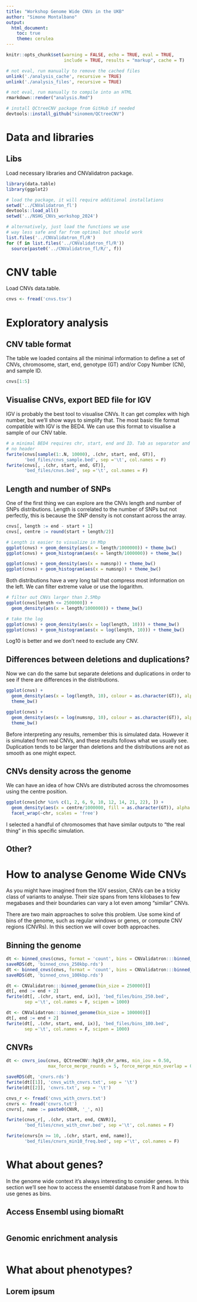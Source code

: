 ```yaml
---
title: "Workshop Genome Wide CNVs in the UKB"
author: "Simone Montalbano"
output:
  html_document:
    toc: true
    theme: cerulea
---
```


```r
knitr::opts_chunk$set(warning = FALSE, echo = TRUE, eval = TRUE,
                      include = TRUE, results = "markup", cache = T)
```

```r
# not eval, run manually to remove the cached files
unlink('./analysis_cache', recursive = TRUE)
unlink('./analysis_files', recursive = TRUE)
```

```r
# not eval, run manually to compile into an HTML
rmarkdown::render("analysis.Rmd")
```


```r
# install QCtreeCNV package from GitHub if needed
devtools::install_github("sinomem/QCtreeCNV")
```

# Data and libraries

## Libs

Load necessary libraries and CNValidatron package.

```r
library(data.table)
library(ggplot2)
```

```r
# load the package, it will require additional installations
setwd('../CNValidatron_fl')
devtools::load_all()
setwd('../NSHG_CNVs_workshop_2024')
```

```r
# alternatively, just load the functions we use
# way less safe and far from optimal but should work
list.files('../CNValidatron_fl/R')
for (f in list.files('../CNValidatron_fl/R'))
  source(paste0('../CNValidatron_fl/R/', f))
```

# CNV table

Load CNVs data.table.

```r
cnvs <- fread('cnvs.tsv')
```


# Exploratory analysis

## CNV table format

The table we loaded contains all the minimal information
to define a set of CNVs, chromosome, start, end, genotype (GT)
and/or Copy Number (CN), and sample ID.

```r
cnvs[1:5]
```

## Visualise CNVs, export BED file for IGV

IGV is probably the best tool to visualise CNVs. It can get complex with
high number, but we'll show ways to simplify that.
The most basic file format compatible with IGV is the BED4. We can
use this format to visualise a sample of our CNV table.

```r
# a minimal BED4 requires chr, start, end and ID. Tab as separator and
# no header
fwrite(cnvs[sample(1:.N, 10000), .(chr, start, end, GT)],
       'bed_files/cnvs_sample.bed', sep ='\t', col.names = F)
fwrite(cnvs[, .(chr, start, end, GT)],
       'bed_files/cnvs.bed', sep ='\t', col.names = F)
```


## Length and number of SNPs

One of the first thing we can explore are the CNVs length
and number of SNPs distributions. Length is correlated to the
number of SNPs but not perfectly, this is because the SNP density
is not constant across the array.

```r
cnvs[, length := end - start + 1]
cnvs[, centre := round(start + length/2)]

# Length is easier to visualize in Mbp
ggplot(cnvs) + geom_density(aes(x = length/1000000)) + theme_bw()
ggplot(cnvs) + geom_histogram(aes(x = length/1000000)) + theme_bw()

ggplot(cnvs) + geom_density(aes(x = numsnp)) + theme_bw()
ggplot(cnvs) + geom_histogram(aes(x = numsnp)) + theme_bw()
```

Both distributions have a very long tail that compress most
information on the left. We can filter extreme value or use the
logarithm.

```r
# filter out CNVs larger than 2.5Mbp
ggplot(cnvs[length <= 2500000]) +
  geom_density(aes(x = length/1000000)) + theme_bw()

# take the log
ggplot(cnvs) + geom_density(aes(x = log(length, 10))) + theme_bw()
ggplot(cnvs) + geom_histogram(aes(x = log(length, 10))) + theme_bw()
```

Log10 is better and we don't need to exclude any CNV.


## Differences between deletions and duplications?

Now we can do the same but separate deletions and duplications
in order to see if there are differences in the distributions.

```r
ggplot(cnvs) +
  geom_density(aes(x = log(length, 10), colour = as.character(GT)), alpha = 0.5) +
  theme_bw()

ggplot(cnvs) +
  geom_density(aes(x = log(numsnp, 10), colour = as.character(GT)), alpha = 0.5) +
  theme_bw()
```

Before interpreting any results, remember this is simulated data. However it
is simulated from real CNVs, and these results follows what we usually see.
Duplication tends to be larger than deletions and the distributions are not as
smooth as one might expect.


## CNVs density across the genome

We can have an idea of how CNVs are distributed across the chromosomes
using the centre position.

```r
ggplot(cnvs[chr %in% c(1, 2, 6, 9, 10, 12, 14, 21, 22), ]) +
  geom_density(aes(x = centre/1000000, fill = as.character(GT)), alpha = 0.3) +
  facet_wrap(~chr, scales = 'free')
```

I selected a handful of chromosomes that have similar outputs to "the real thing"
in this specific simulation.


## Other?


# How to analyse Genome Wide CNVs

As you might have imagined from the IGV session, CNVs can be a tricky class
of variants to analyse. Their size spans from tens kilobases to few megabases
and their boundaries can vary a lot even among "similar" CNVs.

There are two main approaches to solve this problem. Use some kind of bins of
the genome, such as regular windows or genes, or compute CNV regions (CNVRs).
In this section we will cover both approaches.


## Binning the genome


```r
dt <- binned_cnvs(cnvs, format = 'count', bins = CNValidatron:::binned_genome(bin_size = 250000))
saveRDS(dt, 'binned_cnvs_250kbp.rds')
dt <- binned_cnvs(cnvs, format = 'count', bins = CNValidatron:::binned_genome(bin_size = 100000))
saveRDS(dt, 'binned_cnvs_100kbp.rds')
```

```r
dt <- CNValidatron:::binned_genome(bin_size = 250000)[]
dt[, end := end + 2]
fwrite(dt[, .(chr, start, end, ix)], 'bed_files/bins_250.bed',
       sep ='\t', col.names = F, scipen = 1000)

dt <- CNValidatron:::binned_genome(bin_size = 100000)[]
dt[, end := end + 2]
fwrite(dt[, .(chr, start, end, ix)], 'bed_files/bins_100.bed',
       sep ='\t', col.names = F, scipen = 1000)
```


## CNVRs


```r
dt <- cnvrs_iou(cnvs, QCtreeCNV::hg19_chr_arms, min_iou = 0.50,
                max_force_merge_rounds = 5, force_merge_min_overlap = 0.75)

saveRDS(dt, 'cnvrs.rds')
fwrite(dt[[1]], 'cnvs_with_cnvrs.txt', sep = '\t')
fwrite(dt[[2]], 'cnvrs.txt', sep = '\t')
```


```r
cnvs_r <- fread('cnvs_with_cnvrs.txt')
cnvrs <- fread('cnvrs.txt')
cnvrs[, name := paste0(CNVR, '_', n)]

fwrite(cnvs_r[, .(chr, start, end, CNVR)],
       'bed_files/cnvs_with_cnvr.bed', sep ='\t', col.names = F)

fwrite(cnvrs[n >= 10, .(chr, start, end, name)],
       'bed_files/cnvrs_min10_freq.bed', sep ='\t', col.names = F)
```



# What about genes?

In the genome wide context it's always interesting to consider genes.
In this section we'll see how to access the ensembl database from R
and how to use genes as bins.

## Access Ensembl using biomaRt

```r

```


## Genomic enrichment analysis

```r

```


# What about phenotypes?

## Lorem ipsum
